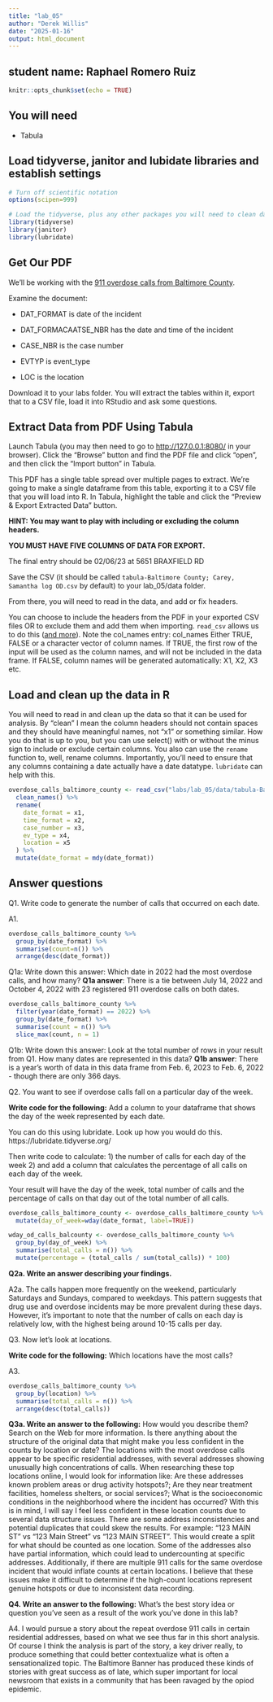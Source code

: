```yaml
---
title: "lab_05"
author: "Derek Willis"
date: "2025-01-16"
output: html_document
---
```

student name: Raphael Romero Ruiz
---

```r
knitr::opts_chunk$set(echo = TRUE)
```

## You will need

-   Tabula

## Load tidyverse, janitor and lubidate libraries and establish settings


```r
# Turn off scientific notation
options(scipen=999)

# Load the tidyverse, plus any other packages you will need to clean data and work with dates.
library(tidyverse)
library(janitor)
library(lubridate)
```

## Get Our PDF

We'll be working with the [911 overdose calls from Baltimore
County](https://drive.google.com/file/d/1qkYuojGF_6WKFr5aNQxmewDzcKyOiJFr/view?usp=share_link).

Examine the document:

-   DAT_FORMAT is date of the incident

-   DAT_FORMACAATSE_NBR has the date and time of the incident

-   CASE_NBR is the case number

-   EVTYP is event_type

-   LOC is the location

Download it to your labs folder. You will extract the tables within it,
export that to a CSV file, load it into RStudio and ask some questions.

## Extract Data from PDF Using Tabula

Launch Tabula (you may then need to go to <http://127.0.0.1:8080/> in
your browser). Click the "Browse" button and find the PDF file and click
"open", and then click the "Import button" in Tabula.

This PDF has a single table spread over multiple pages to extract. We're
going to make a single dataframe from this table, exporting it to a CSV
file that you will load into R. In Tabula, highlight the table and click
the "Preview & Export Extracted Data" button.

**HINT: You may want to play with including or excluding the column
headers.**

**YOU MUST HAVE FIVE COLUMNS OF DATA FOR EXPORT.**

The final entry should be 02/06/23 at 5651 BRAXFIELD RD

Save the CSV (it should be called
`tabula-Baltimore County; Carey, Samantha log OD.csv` by default) to
your lab_05/data folder.

From there, you will need to read in the data, and add or fix headers.

You can choose to include the headers from the PDF in your exported
CSV files OR to exclude them and add them when importing. 
`read_csv` allows us to do this ([and
more](https://readr.tidyverse.org/reference/read_delim.html)).
Note the col_names entry: col_names
Either TRUE, FALSE or a character vector of column names.
If TRUE, the first row of the input will be used as the column names, and will not be included in the data frame. If FALSE, column names will be generated automatically: X1, X2, X3 etc.

## Load and clean up the data in R

You will need to read in and clean up the data so that it can be used
for analysis. By "clean" I mean the column headers should not contain
spaces and they should have meaningful names, not "x1" or something
similar. How you do that is up to you, but you can use select() with or
without the minus sign to include or exclude certain columns. You also
can use the `rename` function to, well, rename columns. Importantly,
you'll need to ensure that any columns containing a date actually have a
date datatype. `lubridate` can help with this.

```r
overdose_calls_baltimore_county <- read_csv("labs/lab_05/data/tabula-Baltimore County; Carey, Samantha log OD.csv", col_names = FALSE) %>%
  clean_names() %>%
  rename(
    date_format = x1,
    time_format = x2,
    case_number = x3,
    ev_type = x4,
    location = x5
  ) %>% 
  mutate(date_format = mdy(date_format))
```

## Answer questions

Q1. Write code to generate the number of calls that occurred on each
date. 

A1.

```r
overdose_calls_baltimore_county %>% 
  group_by(date_format) %>% 
  summarise(count=n()) %>% 
  arrange(desc(date_format))
```

Q1a: Write down this answer: Which date in 2022 had the most overdose calls, and how many?
**Q1a answer**:
There is a tie between July 14, 2022 and October 4, 2022 with 23 registered 911 overdose calls on both dates. 

```r
overdose_calls_baltimore_county %>% 
  filter(year(date_format) == 2022) %>%
  group_by(date_format) %>%
  summarise(count = n()) %>%
  slice_max(count, n = 1)
```


Q1b: Write down this answer: Look at the total number of rows in your result from Q1. How many dates are represented in this data? **Q1b answer**:
There is a year's worth of data in this data frame from Feb. 6, 2023 to Feb. 6, 2022 - though there are only 366 days. 

Q2. You want to see if overdose calls fall on a particular day of the week.

**Write code for the following:**
Add a column to your dataframe that shows the day of the week represented by each date. 

You can do this using lubridate. Look up how you would do this. https://lubridate.tidyverse.org/

Then write code to calculate:
1) the number of calls for each day of the week
2) and add a column that calculates the percentage of all calls on each
day of the week.

Your result will have the day of the week, total
number of calls and the percentage of calls on that day out of the total
number of all calls. 


```r
overdose_calls_baltimore_county <- overdose_calls_baltimore_county %>%
  mutate(day_of_week=wday(date_format, label=TRUE))

wday_od_calls_balcounty <- overdose_calls_baltimore_county %>%
  group_by(day_of_week) %>% 
  summarise(total_calls = n()) %>%
  mutate(percentage = (total_calls / sum(total_calls)) * 100)
```


**Q2a. Write an answer describing your findings.**

A2a. The calls happen more frequently on the weekend, particularly Saturdays and Sundays, compared to weekdays. This pattern suggests that drug use and overdose incidents may be more prevalent during these days. However, it's important to note that the number of calls on each day is relatively low, with the highest being around 10-15 calls per day.

Q3. Now let's look at locations. 

**Write code for the following:**
Which locations have the most calls?

A3.

```r
overdose_calls_baltimore_county %>%
  group_by(location) %>%
  summarise(total_calls = n()) %>%
  arrange(desc(total_calls))
```

**Q3a. Write an answer to the following:**
How would you describe them? Search on the Web for more information. Is there anything about the structure of the original data that might make you less confident in the counts by location or date?
The locations with the most overdose calls appear to be specific residential addresses, with several addresses showing unusually high concentrations of calls. When researching these top locations online, I would look for information like: Are these addresses known problem areas or drug activity hotspots?; Are they near treatment facilities, homeless shelters, or social services?; What is the socioeconomic conditions in the neighborhood where the incident has occurred?
With this is in mind, I will say I feel less confident in these location counts due to several data structure issues. There are some address inconsistencies and potential duplicates that could skew the results. For example: "123 MAIN ST" vs "123 Main Street" vs "123 MAIN STREET". This would create a split for what should be counted as one location. Some of the addresses also have partial information, which could lead to undercounting at specific addresses. Additionally, if there are multiple 911 calls for the same overdose incident that would inflate counts at certain locations. I believe that these issues make it difficult to determine if the high-count locations represent genuine hotspots or due to inconsistent data recording.

**Q4.  Write an answer to the following:** What's the best story idea or question you've seen as a result of the work you've done in this lab?

A4. I would pursue a story about the repeat overdose 911 calls in certain residential addresses, based on what we see thus far in this short analysis. Of course I think the analysis is part of the story, a key driver really, to produce something that could better contextualize what is often a sensationalized topic. The Baltimore Banner has produced these kinds of stories with great success as of late, which super important for local newsroom that exists in a community that has been ravaged by the opiod epidemic. 

